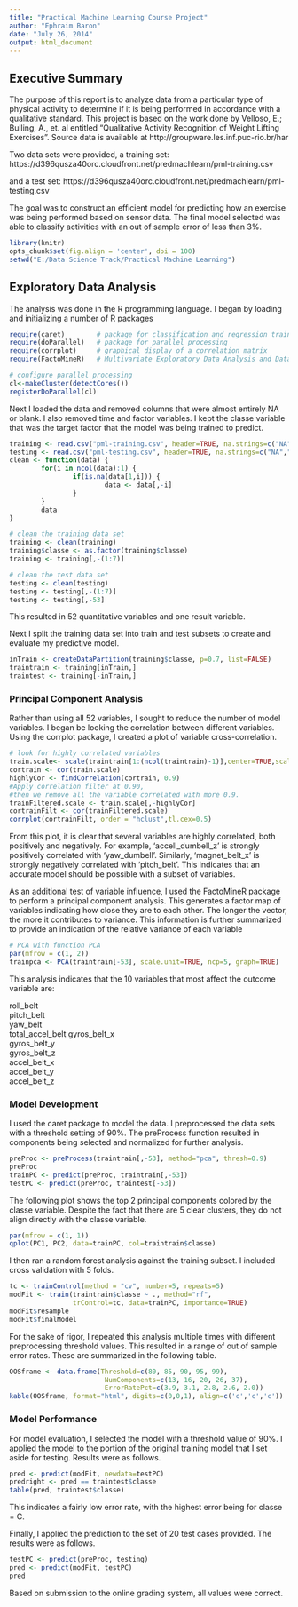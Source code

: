 ```yaml
---
title: "Practical Machine Learning Course Project"
author: "Ephraim Baron"
date: "July 26, 2014"
output: html_document
---
```

## Executive Summary
The purpose of this report is to analyze data from a particular type of physical activity to determine if it is being performed in accordance with a qualitative standard.  This project is based on the work done by Velloso, E.; Bulling, A., et. al entitled "Qualitative Activity Recognition of Weight Lifting Exercises".  Source data is available at  http://groupware.les.inf.puc-rio.br/har

Two data sets were provided, a training set:
https://d396qusza40orc.cloudfront.net/predmachlearn/pml-training.csv

and a test set:
https://d396qusza40orc.cloudfront.net/predmachlearn/pml-testing.csv

The goal was to construct an efficient model for predicting how an exercise was being performed based on sensor data.
The final model selected was able to classify activities with an out of sample error of less than 3%.

```r
library(knitr)
opts_chunk$set(fig.align = 'center', dpi = 100)
setwd("E:/Data Science Track/Practical Machine Learning")
```

## Exploratory Data Analysis
The analysis was done in the R programming language.  I began by loading and initializing a number of R packages

```r
require(caret)        # package for classification and regression training
require(doParallel)   # package for parallel processing
require(corrplot)     # graphical display of a correlation matrix
require(FactoMineR)   # Multivariate Exploratory Data Analysis and Data Mining

# configure parallel processing
cl<-makeCluster(detectCores())
registerDoParallel(cl)
```
Next I loaded the data and removed columns that were almost entirely NA or blank.  I also removed time and factor variables.  I kept the classe variable that was the target factor that the model was being trained to predict.

```r
training <- read.csv("pml-training.csv", header=TRUE, na.strings=c("NA",""))
testing <- read.csv("pml-testing.csv", header=TRUE, na.strings=c("NA",""))
clean <- function(data) {
        for(i in ncol(data):1) {
                if(is.na(data[1,i])) {
                        data <- data[,-i]
                }
        }
        data
}

# clean the training data set
training <- clean(training)
training$classe <- as.factor(training$classe)
training <- training[,-(1:7)]

# clean the test data set
testing <- clean(testing)
testing <- testing[,-(1:7)]
testing <- testing[,-53]
```
This resulted in 52 quantitative variables and one result variable.

Next I split the training data set into train and test subsets to create and evaluate my predictive model.

```r
inTrain <- createDataPartition(training$classe, p=0.7, list=FALSE)
traintrain <- training[inTrain,]
traintest <- training[-inTrain,]
```
### Principal Component Analysis
Rather than using all 52 variables, I sought to reduce the number of model variables.  I began be looking the correlation between different variables.  Using the corrplot package, I created a plot of variable cross-correlation.

```r
# look for highly correlated variables
train.scale<- scale(traintrain[1:(ncol(traintrain)-1)],center=TRUE,scale=TRUE)
cortrain <- cor(train.scale)
highlyCor <- findCorrelation(cortrain, 0.9)
#Apply correlation filter at 0.90,
#then we remove all the variable correlated with more 0.9.
trainFiltered.scale <- train.scale[,-highlyCor]
cortrainFilt <- cor(trainFiltered.scale)
corrplot(cortrainFilt, order = "hclust",tl.cex=0.5)
```
From this plot, it is clear that several variables are highly correlated, both positively and negatively.  For example, 'accell_dumbell_z' is strongly positively correlated with 'yaw_dumbell'.  Similarly, 'magnet_belt_x' is strongly negatively correlated with 'pitch_belt'.  This indicates that an accurate model should be possible with a subset of variables.

As an additional test of variable influence, I used the FactoMineR package to perform a principal component analysis.  This generates a factor map of variables indicating how close they are to each other.  The longer the vector, the more it contributes to variance.  This information is further summarized to provide an indication of the relative variance of each variable

```r
# PCA with function PCA
par(mfrow = c(1, 2))
trainpca <- PCA(traintrain[-53], scale.unit=TRUE, ncp=5, graph=TRUE)
```
This analysis indicates that the 10 variables that most affect the outcome variable are:

roll_belt       
pitch_belt      
yaw_belt        
total_accel_belt
gyros_belt_x    
gyros_belt_y    
gyros_belt_z    
accel_belt_x    
accel_belt_y    
accel_belt_z    

### Model Development
I used the caret package to model the data.  I preprocessed the data sets with a threshold setting of 90%.  The preProcess function resulted in components being selected and normalized for further analysis.

```r
preProc <- preProcess(traintrain[,-53], method="pca", thresh=0.9)
preProc
trainPC <- predict(preProc, traintrain[,-53])
testPC <- predict(preProc, traintest[-53])
```
The following plot shows the top 2 principal components colored by the classe variable.  Despite the fact that there are 5 clear clusters, they do not align directly with the classe variable.

```r
par(mfrow = c(1, 1))
qplot(PC1, PC2, data=trainPC, col=traintrain$classe)
```

I then ran a random forest analysis against the training subset.  I included cross validation with 5 folds. 

```r
tc <- trainControl(method = "cv", number=5, repeats=5)
modFit <- train(traintrain$classe ~ ., method="rf",
                trControl=tc, data=trainPC, importance=TRUE)
modFit$resample
modFit$finalModel
```
For the sake of rigor, I repeated this analysis multiple times with different preprocessing threshold values.  This resulted in a range of out of sample error rates.  These are summarized in the following table.
```r
OOSframe <- data.frame(Threshold=c(80, 85, 90, 95, 99), 
                        NumComponents=c(13, 16, 20, 26, 37),
                        ErrorRatePct=c(3.9, 3.1, 2.8, 2.6, 2.0))
kable(OOSframe, format="html", digits=c(0,0,1), align=c('c','c','c'))
```

### Model Performance
For model evaluation, I selected the model with a threshold value of 90%.  I applied the model to the portion of the original training model that I set aside for testing.  Results were as follows.

```r
pred <- predict(modFit, newdata=testPC)
predright <- pred == traintest$classe
table(pred, traintest$classe)
```
This indicates a fairly low error rate, with the highest error being for classe = C.

Finally, I applied the prediction to the set of 20 test cases provided.  The results were as follows.
```r
testPC <- predict(preProc, testing)
pred <- predict(modFit, testPC)
pred
```
Based on submission to the online grading system, all values were correct.

